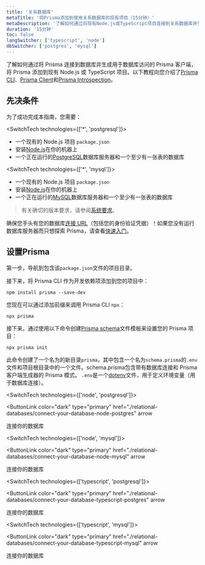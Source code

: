 ```yaml
---
title: '关系数据库'
metaTitle: '将Prisma添加到使用关系数据库的现有项目（15分钟）'
metaDescription: '了解如何通过将现有Node.js或TypeScript项目连接到关系数据库并生成用于数据库访问的Prisma客户端，将Prisma添加到该项目中。'
duration: '15分钟'
toc: false
langSwitcher: ['typescript', 'node']
dbSwitcher: ['postgres', 'mysql']
---
```


<TopBlock>

了解如何通过将 Prisma 连接到数据库并生成用于数据库访问的 Prisma 客户端，将 Prisma 添加到现有 Node.js 或 TypeScript 项目。以下教程向您介绍了[Prisma CLI](../../../../concepts/components/prisma-cli)、[Prisma Client](../../../../concepts/components/prisma-client)和[Prisma Introspection](../../../../concepts/components/introspection)。

</TopBlock>

## 先决条件

为了成功完成本指南，您需要：

<SwitchTech technologies={['*', 'postgresql']}>

- 一个现有的 Node.js 项目 `package.json`
- 安装[Node.js](https://nodejs.org/en/)在你的机器上
- 一个正在运行的[PostgreSQL](https://www.postgresql.org/)数据库服务器和一个至少有一张表的数据库

</SwitchTech>

<SwitchTech technologies={['*', 'mysql']}>

- 一个现有的 Node.js 项目 `package.json`
- 安装[Node.js](https://nodejs.org/en/)在你的机器上
- 一个正在运行的[MySQL](https://www.mysql.com/)数据库服务器和一个至少有一张表的数据库

</SwitchTech>

> 有关确切的版本要求，请参阅[系统要求](../../../../reference/system-requirements)。

确保您手头有您的数据库[连接 URL](../../../../reference/database-reference/connection-urls)（包括您的身份验证凭据）！如果您没有运行数据库服务器而只想探索 Prisma，请查看[快速入门](../../../quickstart)。

## 设置Prisma

第一步，导航到包含该`package.json`文件的项目目录。

接下来，将 Prisma CLI 作为开发依赖项添加到您的项目中：

```terminal copy
npm install prisma --save-dev
```

您现在可以通过添加前缀来调用 Prisma CLI `npx`：

```terminal
npx prisma
```

接下来，通过使用以下命令创建[Prisma schema](../../../../concepts/components/prisma-schema)文件模板来设置您的 Prisma 项目：

```terminal copy
npx prisma init
```

此命令创建了一个名为的新目录`prisma`，其中包含一个名为`schema.prisma`的`.env`文件和项目根目录中的一个文件。schema.prisma包含带有数据库连接和 Prisma 客户端生成器的 Prisma 模式。 `.env`是一个[dotenv](https://github.com/motdotla/dotenv)文件，用于定义环境变量（用于数据库连接）。

<SwitchTech technologies={['node', 'postgresql']}>

<NavigationLinksContainer isFirstLink>

<ButtonLink
  color="dark"
  type="primary"
  href="./relational-databases/connect-your-database-node-postgres"
  arrow
>
  连接你的数据库
</ButtonLink>

</NavigationLinksContainer>

</SwitchTech>

<SwitchTech technologies={['node', 'mysql']}>

<NavigationLinksContainer isFirstLink>

<ButtonLink
  color="dark"
  type="primary"
  href="./relational-databases/connect-your-database-node-mysql"
  arrow
>
  连接你的数据库
</ButtonLink>

</NavigationLinksContainer>

</SwitchTech>

<SwitchTech technologies={['typescript', 'postgresql']}>

<NavigationLinksContainer isFirstLink>

<ButtonLink
  color="dark"
  type="primary"
  href="./relational-databases/connect-your-database-typescript-postgres"
  arrow
>
  连接你的数据库
</ButtonLink>

</NavigationLinksContainer>

</SwitchTech>

<SwitchTech technologies={['typescript', 'mysql']}>

<NavigationLinksContainer isFirstLink>

<ButtonLink
  color="dark"
  type="primary"
  href="./relational-databases/connect-your-database-typescript-mysql"
  arrow
>
  连接你的数据库
</ButtonLink>

</NavigationLinksContainer>

</SwitchTech>
